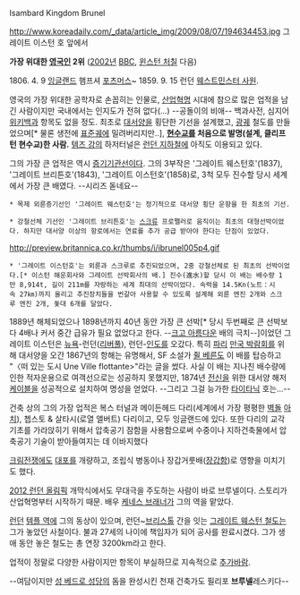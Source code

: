 Isambard Kingdom Brunel

http://www.koreadaily.com/_data/article_img/2009/08/07/194634453.jpg
그레이트 이스턴 호 앞에서

'''가장 위대한 [[영국]]인 2위''' ([[2002년]] [[BBC]], [[윈스턴 처칠]] 다음)

1806. 4. 9 [[잉글랜드]] 햄프셔 [[포츠머스]]~ 1859. 9. 15 런던 [[웨스트민스터 사원]].

영국의 가장 위대한 공학자로 손꼽히는 인물로, [[산업혁명]] 시대에 참으로 많은 업적을 남긴 사람이지만 국내에서는 인지도가 전혀 없다(...) --공돌이의 비애-- 백과사전, 심지어 [[위키백과]] 항목도 없을 정도. 최초로 [[대서양]]을 횡단한 기선을 설계했고, [[광궤]] 철도를 만들었으며[* 물론 생전에 [[표준궤]]에 밀려버리지만..], '''[[현수교]]를 처음으로 발명(설계, 클리프턴 현수교)한 사람.''' [[템즈 강]]의 하저터널은 [[런던 지하철]]에 아직도 이용되고 있다. 


그의 가장 큰 업적은 역시 [[증기기관선]]이다. 그의 3부작은 '그레이트 웨스턴호'(1837), '그레이트 브리튼호'(1843), '그레이트 이스턴호'(1858)로, 3척 모두 진수할 당시 세계에서 가장 큰 배였다. --시리즈 돋네요-- 

 * 목제 외륜증기선인 '그레이트 웨스턴호'는 정기적으로 대서양 횡단 운항을 한 최초의 기선.

 * 강철선체 기선인 '그레이트 브리튼호'는 [[스크류]] 프로펠러로 움직이는 최초의 대형선박이었다. 하지만 대서양 이상의 항로에서는 연료를 추가 공급 받아야 한다는 단점이 있었다. 

http://preview.britannica.co.kr/thumbs/i/ibrunel005p4.gif

 * '그레이트 이스턴호'는 외륜과 스크루로 추진되었으며, 2중 강철선체로 된 최초의 선박이었다.[* 이스턴 해운회사와 그레이트 선박회사의 배.] 진수(進水)할 당시 이 배는 배수량 1만 8,914t, 길이 211m를 자랑하는 세계 최대의 선박이었다. 속력을 14.5Kn(노트：시속 27㎞)까지 올리고 추진장치들을 번갈아 사용할 수 있도록 설계해 외륜 엔진 2개와 스크루 엔진 2개, 돛대 6개를 달았다. 

1889년 해체되었으나 1898년까지 40년 동안 가장 큰 선박[* 당시 두번째로 큰 선박보다 4배나 커서 중간 급유가 필요 없었다고 한다. --[[크고 아름다운]] 배의 극치--]이었던 그레이트 이스턴은 [[뉴욕]]-런던([[리버풀]]), 런던-[[인도]]를 오갔다. 특히 [[파리]] [[만국 박람회]]를 위해 대서양을 오간 1867년의 항해는 유명해서, SF 소설가 [[쥘 베른]]도 이 배를 탑승하고 "〈떠 있는 도시 Une Ville flottante>"라는 글을 썼다. 사실 이 배는 지나친 배수량에 인한 적자운용으로 여객선으로는 성공하지 못했지만, 1874년 [[전신]]을 위한 대서양 해저 [[케이블]]을 성공적으로 설치하여 명성을 얻었다. --그리고 그걸 능가한 [[타이타닉]] 호는...--

건축 상의 그의 가장 업적은 복스 터널과 메이든헤드 다리(세계에서 가장 평평한 [[벽돌]] [[아치]]), 쳅스토 & 살타시(로열 앨버트) 다리이고, 모두 잉글랜드에 있다. 또한 다리의 교각기초를 가라앉히기 위해서 압축공기 잠함을 사용함으로써 수중이나 지하건축물에서 압축공기 기술이 받아들여지는 데 이바지했다

[[크림전쟁]]에도 [[대포]]를 개량하고, 조립식 병동이나 장갑거룻배([[장갑함]])로 영향을 미치기도 했다.


[[2012 런던 올림픽]] 개막식에서도 무대극을 주도하는 사람이 바로 브루넬이다. 스토리가 산업혁명부터 시작하기 때문. 배우 [[케네스 브래너]]가 그의 역을 맡았다. 

[[런던]] [[템플 역]]에 그의 동상이 있으며, 런던~[[브리스톨]] 간을 잇는 [[그레이트 웨스턴 철도]]는 그가 놓았던 사철이다. 불과 27세의 나이에 책임자가 되어 공사를 완료시켰다. 그가 생애 동안 놓은 철도는 총 연장 3200km라고 한다. 


업적이 정말로 다양한 사람이지만 항목이 부실하므로 지속적으로 [[추가바람]].

--여담이지만 [[성 베드로 성당]]의 돔을 완성시킨 천재 건축가도 필리포 '''브루넬'''레스키다--

